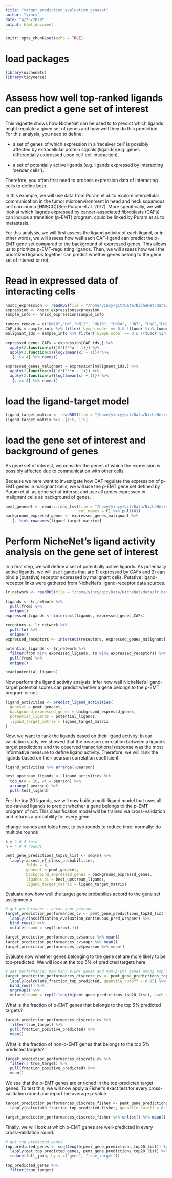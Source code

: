 ```yaml
---
title: "target_prediction_evaluation_geneset"
author: "yincy"
date: "4/25/2020"
output: html_document
---
```


```r
knitr::opts_chunk$set(echo = TRUE)
```

# load packages 
```r
library(nichenetr)
library(tidyverse)
```

# Assess how well top-ranked ligands can predict a gene set of interest  
This vignette shows how NicheNet can be used to to predict which ligands might regulate a given set of genes and how well they do this prediction. For this analysis, you need to define:  

- a set of genes of which expression in a 'receiver cell' is possibly affected by extracellular protein signals (ligands)(e.g. genes differentially expressed upon cell-cell interaction).  

- a set of potentially active ligands (e.g. ligands expressed by interacting 'sender cells').  

Therefore, you often first need to process expression data of interacting cells to define both.  

In this example, we will use data from Puram et al. to explore intercellular communication in the tumor microenvironment in head and neck squamous cell carcinoma (HNSCC)(See Puram et al. 2017). More specifically, we will look at which liagnds expressed by cancer-associated fibroblasts (CAFs) can induce a transition (p-EMT) program, could be linked by Puram et al. to metastasis.  

For this analysis, we will first assess the ligand activity of each ligand, or in other words, we will assess how well each CAF-ligand can predict the p-EMT gene set compared to the background of expressed genes. This allows us to prioritize p-EMT-regulating ligands. Then, we will assess how well the prioritized ligands together can predict whether genes belong to the gene set of interest or not.  

# Read in expressed data of interacting cells  
```r
hnscc_expression <- readRDS(file = "/home/yincy/git/Data/NicheNet/data/hnscc_expression.rds")
expression <- hnscc_expression$expression
sample_info <- hnscc_expression$sample_info
```


```r
tumors_remove = c("HN10","HN","HN12", "HN13", "HN24", "HN7", "HN8","HN23")
CAF_ids = sample_info %>% filter(`Lymph node` == 0 & !(tumor %in% tumors_remove) & `non-cancer cell type` == "CAF") %>% pull(cell)
malignant_ids = sample_info %>% filter(`Lymph node` == 0 & !(tumor %in% tumors_remove) & `classified  as cancer cell` == 1) %>% pull(cell)

expressed_genes_CAFs = expression[CAF_ids,] %>% 
  apply(2,function(x){10*(2**x - 1)}) %>% 
  apply(2,function(x){log2(mean(x) + 1)}) %>% 
  .[. >= 4] %>% names()

expressed_genes_malignant = expression[malignant_ids,] %>% 
  apply(2,function(x){10*(2**x - 1)}) %>% 
  apply(2,function(x){log2(mean(x) + 1)}) %>% 
  .[. >= 4] %>% names()
```


# load the ligand-target model   
```r
ligand_target_matrix <- readRDS(file = "/home/yincy/git/Data/NicheNet/data/ligand_target_matrix.rds")
ligand_target_matrix %>% .[1:5, 1:5]
```

# load the gene  set of interest and background of genes  
As gene set of interest, we consider the genes of which the expression is possibly affected due to communication with other cells.  

Because we here want to investigate how CAF regulate the expression of p-EMT genes in malignant cells, we will use the p-EMT gene set defined by Puram et al. as gene set of interset and use all genes expressed in malignant cells as background of genes.  
```r
pemt_geneset <- readr::read_tsv(file = "/home/yincy/git/Data/NicheNet/data/pemt_signature.txt", 
                                col_names = F) %>% pull(X1)
background_expressd_genes <- expressed_genes_malignant %>% 
  .[. %in% rownames(ligand_target_matrix)]
```


# Perform NicheNet's ligand activity analysis on the gene set of interest  
In a first step, we will define a set of potentially active ligands. As potentially active ligands, we will use ligands that are 1) expressed by CAFs and 2) can bind a (putative) receptor expressed by malignant cells. Putative ligand-receptor links were gathered from NicheNet’s ligand-receptor data sources.  

```r
lr_network <- readRDS(file = "/home/yincy/git/Data/NicheNet/data/lr_network.rds")

ligands <- lr_network %>% 
  pull(from) %>% 
  unique()
expressed_ligands <- intersect(ligands, expressed_genes_CAFs)

receptors <- lr_network %>% 
  pull(to) %>% 
  unique()
expressed_receptors <- intersect(receptors, expressed_genes_malignant)

potential_ligands <- lr_network %>% 
  filter(from %in% expressed_ligands, to %in% expressed_receptors) %>% 
  pull(from) %>% 
  unique()

head(potential_ligands)
```

Now perform the ligand activity analysis: infer how well NicheNet’s ligand-target potential scores can predict whether a gene belongs to the p-EMT program or not.  

```r
ligand_activities <- predict_ligand_activities(
  geneset = pemt_geneset, 
  background_expressed_genes = background_expressd_genes, 
  potential_ligands = potential_ligands, 
  ligand_target_matrix = ligand_target_matrix
)
```

Now, we want to rank the ligands based on their ligand activity. In our validation study, we showed that the pearson correlation between a ligand’s target predictions and the observed transcriptional response was the most informative measure to define ligand activity. Therefore, we will rank the ligands based on their pearson correlation coefficient.  
```r
ligand_activities %>% arrange(-pearson)
```

```r
best_upstream_ligands <- ligand_activities %>% 
  top_n(n = 20, wt = pearson) %>% 
  arrange(-pearson) %>% 
  pull(test_ligand)
```


For the top 20 ligands, we will now build a multi-ligand model that uses all top-ranked ligands to predict whether a gene belongs to the p-EMT program of not. This classification model will be trained via cross-validation and returns a probability for every gene.  

change rounds and folds here, to two rounds to reduce time: normally: do multiple rounds  
```r
k = 4 # 4-fold
n = 4 # 4 rounds  

pemt_gene_predictions_top20_list <- seq(n) %>% 
  lapply(assess_rf_class_probabilities, 
         folds = k, 
         geneset = pemt_geneset, 
         background_expressed_genes = background_expressd_genes, 
         ligands_oi = best_upstream_ligands, 
         ligand_target_matrix = ligand_target_matrix)
```


Evaluate now how well the target gene probabilies accord to the gene set assignments  
```r
# get performance : auroc-aupr-pearson 
target_prediction_performances_cv <- pemt_gene_predictions_top20_list %>% 
  lapply(classification_evaluation_continuous_pred_wrapper) %>% 
  bind_rows() %>% 
  mutate(round = seq(1:nrow(.)))
```


```r
target_prediction_performances_cv$auroc %>% mean()
target_prediction_performances_cv$aupr %>% mean()
target_prediction_performances_cv$pearson %>% mean()
```

Evaluate now whether genes belonging to the gene set are more likely to be top-predicted. We will look at the top 5% of predicted targets here.  
```r
# get performance: how many p-EMT genes and non-p-EMT genes among top 5% predicted targets  
target_prediction_performances_discrete_cv <- pemt_gene_predictions_top20_list %>% 
  lapply(calculate_fraction_top_predicted, quantile_cutoff = 0.95) %>% 
  bind_rows() %>% 
  ungroup() %>% 
  mutate(round = rep(1:length(pemt_gene_predictions_top20_list), each = 2))
```

What is the fraction of p-EMT genes that belongs to the top 5% predicted targets?  
```r
target_prediction_performances_discrete_cv %>% 
  filter(true_target) %>% 
  pull(fraction_positive_predicted) %>% 
  mean()
```

What is the fraction of non-p-EMT genes that belongs to the top 5% predicted targets?  
```r
target_prediction_performances_discrete_cv %>% 
  filter(! true_target) %>% 
  pull(fraction_positive_predicted) %>% 
  mean()
```

We see that the p-EMT genes are enriched in the top-predicted target genes. To test this, we will now apply a Fisher’s exact test for every cross-validation round and report the average p-value.  
```r
target_prediction_performances_discrete_fisher <- pemt_gene_predictions_top20_list %>% 
  lapply(calculate_fraction_top_predicted_fisher, quantile_cutoff = 0.95)

target_prediction_performances_discrete_fisher %>% unlist() %>% mean()
```

Finally, we will look at which p-EMT genes are well-predicted in every cross-validation round.  
```r
# get top predicted genes
top_predicted_genes <- seq(length(pemt_gene_predictions_top20_list)) %>% 
  lapply(get_top_predicted_genes, pemt_gene_predictions_top20_list) %>% 
  reduce(full_join, by = c("gene", "true_target"))

top_predicted_genes %>% 
  filter(true_target)
```



